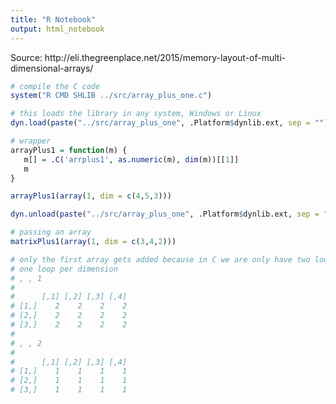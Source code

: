 ```yaml
---
title: "R Notebook"
output: html_notebook
---
```


Source: http://eli.thegreenplace.net/2015/memory-layout-of-multi-dimensional-arrays/

    
```r
# compile the C code
system("R CMD SHLIB ../src/array_plus_one.c")
```


```r
# this loads the library in any system, Windows or Linux
dyn.load(paste("../src/array_plus_one", .Platform$dynlib.ext, sep = ""))

# wrapper
arrayPlus1 = function(m) {
   m[] = .C('arrplus1', as.numeric(m), dim(m))[[1]]
   m
}

arrayPlus1(array(1, dim = c(4,5,3)))

dyn.unload(paste("../src/array_plus_one", .Platform$dynlib.ext, sep = ""))
```

```r
# passing an array
matrixPlus1(array(1, dim = c(3,4,2)))

# only the first array gets added because in C we are only have two loops:
# one loop per dimension
# , , 1
# 
#      [,1] [,2] [,3] [,4]
# [1,]    2    2    2    2
# [2,]    2    2    2    2
# [3,]    2    2    2    2
#
# , , 2
# 
#      [,1] [,2] [,3] [,4]
# [1,]    1    1    1    1
# [2,]    1    1    1    1
# [3,]    1    1    1    1
```

